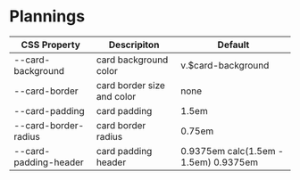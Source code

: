 
<Meta title="Components/Card" />

# Plannings

| CSS Property          | Descripiton                | Default                               |
| --------------------- | -------------------------- | ------------------------------------- |
| --card-background     | card background color      | v.$card-background                    |
| --card-border         | card border size and color | none                                  |
| --card-padding        | card padding               | 1.5em                                 |
| --card-border-radius  | card border radius         | 0.75em                                |
| --card-padding-header | card padding header        | 0.9375em calc(1.5em - 1.5em) 0.9375em |
